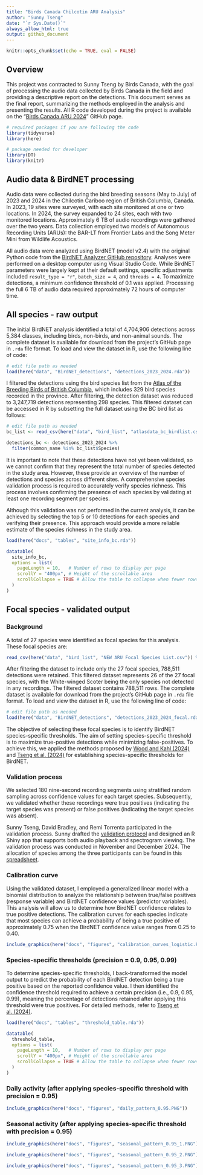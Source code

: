 ```yaml
---
title: "Birds Canada Chilcotin ARU Analysis"
author: "Sunny Tseng"
date: "`r Sys.Date()`"
always_allow_html: true
output: github_document
---
```


```r
knitr::opts_chunk$set(echo = TRUE, eval = FALSE)
```

## **Overview**

This project was contracted to Sunny Tseng by Birds Canada, with the goal of processing the audio data collected by Birds Canada in the field and providing a descriptive report on the detections. This document serves as the final report, summarizing the methods employed in the analysis and presenting the results. All R code developed during the project is available on the "[Birds Canada ARU 2024](https://github.com/SunnyTseng/Birds-Canada-ARU-2024/tree/main)" GitHub page.

```r

# required packages if you are following the code
library(tidyverse)
library(here)
```

```r

# package needed for developer
library(DT)
library(knitr)
```

## **Audio data & BirdNET processing**

Audio data were collected during the bird breeding seasons (May to July) of 2023 and 2024 in the Chilcotin Cariboo region of British Columbia, Canada. In 2023, 19 sites were surveyed, with each site monitored at one or two locations. In 2024, the survey expanded to 24 sites, each with two monitored locations. Approximately 6 TB of audio recordings were gathered over the two years. Data collection employed two models of Autonomous Recording Units (ARUs): the BAR-LT from Frontier Labs and the Song Meter Mini from Wildlife Acoustics.

All audio data were analyzed using BirdNET (model v2.4) with the original Python code from the [BirdNET Analyzer GitHub repository](https://github.com/kahst/BirdNET-Analyzer). Analyses were performed on a desktop computer using Visual Studio Code. While BirdNET parameters were largely kept at their default settings, specific adjustments included `result_type = "r"`, `batch_size = 4`, and `threads = 4`. To maximize detections, a minimum confidence threshold of 0.1 was applied. Processing the full 6 TB of audio data required approximately 72 hours of computer time.

## **All species - raw output**

The initial BirdNET analysis identified a total of 4,704,906 detections across 5,384 classes, including birds, non-birds, and non-animal sounds. The complete dataset is available for download from the project’s GitHub page in `.rda` file format. To load and view the dataset in R, use the following line of code:

```r

# edit file path as needed
load(here("data", "BirdNET_detections", "detections_2023_2024.rda"))
```

I filtered the detections using the bird species list from the [Atlas of the Breeding Birds of British Columbia](https://www.birdatlas.bc.ca/bcdata/datasummaries.jsp?extent=Prov&summtype=SpList&year=allyrs&byextent1=Prov&byextent2=Sq&region2=1&squarePC=&region1=0&square=&region3=0&lang=en), which includes 329 bird species recorded in the province. After filtering, the detection dataset was reduced to 3,247,719 detections representing 298 species. This filtered dataset can be accessed in R by subsetting the full dataset using the BC bird list as follows:

```r

# edit file path as needed
bc_list <- read_csv(here("data", "bird_list", "atlasdata_bc_birdlist.csv"))

detections_bc <- detections_2023_2024 %>%
  filter(common_name %in% bc_list$Species) 
```

It is important to note that these detections have not yet been validated, so we cannot confirm that they represent the total number of species detected in the study area. However, these provide an overview of the number of detections and species across different sites. A comprehensive species validation process is required to accurately verify species richness. This process involves confirming the presence of each species by validating at least one recording segment per species.

Although this validation was not performed in the current analysis, it can be achieved by selecting the top 5 or 10 detections for each species and verifying their presence. This approach would provide a more reliable estimate of the species richness in the study area.

```r

load(here("docs", "tables", "site_info_bc.rda"))

datatable(
  site_info_bc,
  options = list(
    pageLength = 10,   # Number of rows to display per page
    scrollY = "400px", # Height of the scrollable area
    scrollCollapse = TRUE # Allow the table to collapse when fewer rows are present
  )
)
```

## **Focal species - validated output**

### Background

A total of 27 species were identified as focal species for this analysis. These focal species are:

```r

read_csv(here("data", "bird_list", "NEW ARU Focal Species List.csv")) %>% pull("Species name")
```

After filtering the dataset to include only the 27 focal species, 788,511 detections were retained. This filtered dataset represents 26 of the 27 focal species, with the White-winged Scoter being the only species not detected in any recordings. The filtered dataset contains 788,511 rows. The complete dataset is available for download from the project’s GitHub page in `.rda` file format. To load and view the dataset in R, use the following line of code:

```r

# edit file path as needed
load(here("data", "BirdNET_detections", "detections_2023_2024_focal.rda"))
```

The objective of selecting these focal species is to identify BirdNET species-specific thresholds. The aim of setting species-specific threshold is to maximize true-positive detections while minimizing false-positives. To achieve this, we applied the methods proposed by [Wood and Kahl (2024)](https://link.springer.com/article/10.1007/s10336-024-02144-5) and [Tseng et al. (2024)](https://github.com/SunnyTseng/thesis_aru_BirdNET_evaluation/blob/main/R/Ch1_10_step_by_step_tutorial/species_specific_method_tutorial.md) for establishing species-specific thresholds for BirdNET.

### Validation process

We selected 180 nine-second recording segments using stratified random sampling across confidence values for each target species. Subsequently, we validated whether these recordings were true positives (indicating the target species was present) or false positives (indicating the target species was absent).

Sunny Tseng, David Bradley, and Remi Torrenta participated in the validation process. Sunny drafted the [validation protocol](https://github.com/SunnyTseng/Birds-Canada-ARU-2024/blob/main/docs/project_report_11_19_species_validation_with_ShinyR.md) and designed an R Shiny app that supports both audio playback and spectrogram viewing. The validation process was conducted in November and December 2024. The allocation of species among the three participants can be found in this [spreadsheet](https://docs.google.com/spreadsheets/d/1Ulb9EUYBQRwxg-WvMJjte0vJT6bJMl6n/edit?gid=554288332#gid=554288332).

### Calibration curve

Using the validated dataset, I employed a generalized linear model with a binomial distribution to analyze the relationship between true/false positives (response variable) and BirdNET confidence values (predictor variables). This analysis will allow us to determine how BirdNET confidence relates to true positive detections. The calibration curves for each species indicate that most species can achieve a probability of being a true positive of approximately 0.75 when the BirdNET confidence value ranges from 0.25 to 0.40.

```r

include_graphics(here("docs", "figures", "calibration_curves_logistic.PNG"))

```

### Species-specific thresholds (precision = 0.9, 0.95, 0.99)

To determine species-specific thresholds, I back-transformed the model output to predict the probability of each BirdNET detection being a true positive based on the reported confidence value. I then identified the confidence threshold required to achieve a certain precision (i.e., 0.9, 0.95, 0.99), meaning the percentage of detections retained after applying this threshold were true positives. For detailed methods, refer to [Tseng et al. (2024)](https://github.com/SunnyTseng/thesis_aru_BirdNET_evaluation/blob/main/R/Ch1_10_step_by_step_tutorial/species_specific_method_tutorial.md).

```r

load(here("docs", "tables", "threshold_table.rda"))

datatable(
  threshold_table,
  options = list(
    pageLength = 10,   # Number of rows to display per page
    scrollY = "400px", # Height of the scrollable area
    scrollCollapse = TRUE # Allow the table to collapse when fewer rows are present
  )
)
```

### Daily activity (after applying species-specific threshold with precision = 0.95)

```r

include_graphics(here("docs", "figures", "daily_pattern_0.95.PNG"))
```

### Seasonal activity (after applying species-specific threshold with precision = 0.95)

```r

include_graphics(here("docs", "figures", "seasonal_pattern_0.95_1.PNG"))

include_graphics(here("docs", "figures", "seasonal_pattern_0.95_2.PNG"))

include_graphics(here("docs", "figures", "seasonal_pattern_0.95_3.PNG"))

```
